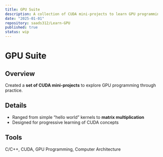 ```yaml
---
title: GPU Suite
description: A collection of CUDA mini-projects to learn GPU programming.
date: "2025-01-01"
repository: saads312/Learn-GPU
published: true
status: wip
---
```


# GPU Suite

## Overview
Created a **set of CUDA mini-projects** to explore GPU programming through practice.

## Details
- Ranged from simple “hello world” kernels to **matrix multiplication**  
- Designed for progressive learning of CUDA concepts  

## Tools
C/C++, CUDA, GPU Programming, Computer Architecture
